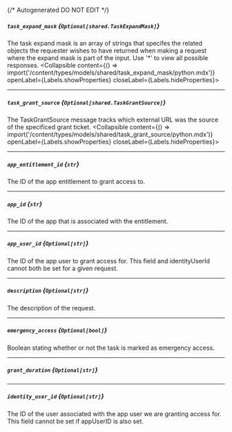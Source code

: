 {/* Autogenerated DO NOT EDIT  */}

##### `task_expand_mask` *{`Optional[shared.TaskExpandMask]`}*
The task expand mask is an array of strings that specifes the related objects the requester wishes to have returned when making a request where the expand mask is part of the input. Use '\*' to view all possible responses.
<Collapsible content={() => import('/content/types/models/shared/task_expand_mask/python.mdx')} openLabel={Labels.showProperties} closeLabel={Labels.hideProperties}>
</Collapsible>

---
##### `task_grant_source` *{`Optional[shared.TaskGrantSource]`}*
The TaskGrantSource message tracks which external URL was the source of the specificed grant ticket.
<Collapsible content={() => import('/content/types/models/shared/task_grant_source/python.mdx')} openLabel={Labels.showProperties} closeLabel={Labels.hideProperties}>
</Collapsible>

---
##### `app_entitlement_id` *{`str`}*
The ID of the app entitlement to grant access to.

---
##### `app_id` *{`str`}*
The ID of the app that is associated with the entitlement.

---
##### `app_user_id` *{`Optional[str]`}*
The ID of the app user to grant access for. This field and identityUserId cannot both be set for a given request.

---
##### `description` *{`Optional[str]`}*
The description of the request.

---
##### `emergency_access` *{`Optional[bool]`}*
Boolean stating whether or not the task is marked as emergency access.

---
##### `grant_duration` *{`Optional[str]`}*

---
##### `identity_user_id` *{`Optional[str]`}*
The ID of the user associated with the app user we are granting access for. This field cannot be set if appUserID is also set.


